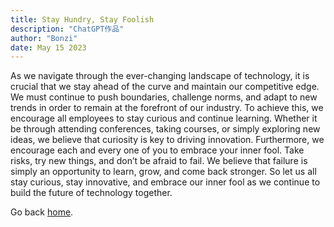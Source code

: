 ```yaml
---
title: Stay Hundry, Stay Foolish
description: "ChatGPT作品"
author: "Bonzi"
date: May 15 2023
---
```

As we navigate through the ever-changing landscape of technology, it is crucial that we stay ahead of the curve and maintain our competitive edge. We must continue to push boundaries, challenge norms, and adapt to new trends in order to remain at the forefront of our industry.
To achieve this, we encourage all employees to stay curious and continue learning. Whether it be through attending conferences, taking courses, or simply exploring new ideas, we believe that curiosity is key to driving innovation.
Furthermore, we encourage each and every one of you to embrace your inner fool. Take risks, try new things, and don’t be afraid to fail. We believe that failure is simply an opportunity to learn, grow, and come back stronger.
So let us all stay curious, stay innovative, and embrace our inner fool as we continue to build the future of technology together.

Go back [home](/).

